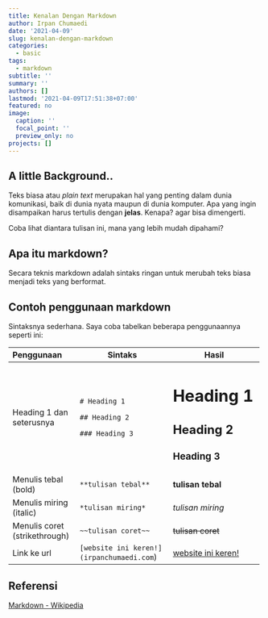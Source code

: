 ```yaml
---
title: Kenalan Dengan Markdown
author: Irpan Chumaedi
date: '2021-04-09'
slug: kenalan-dengan-markdown
categories:
  - basic
tags:
  - markdown
subtitle: ''
summary: ''
authors: []
lastmod: '2021-04-09T17:51:38+07:00'
featured: no
image:
  caption: ''
  focal_point: ''
  preview_only: no
projects: []
---
```


## A little Background..

Teks biasa atau *plain text* merupakan hal yang penting dalam dunia komunikasi, baik di dunia nyata maupun di dunia komputer. Apa yang ingin disampaikan harus tertulis dengan **jelas**. Kenapa? agar bisa dimengerti.

Coba lihat diantara tulisan ini, mana yang lebih mudah dipahami?

## Apa itu markdown?

Secara teknis markdown adalah sintaks ringan untuk merubah teks biasa menjadi teks yang berformat.

## Contoh penggunaan markdown

Sintaksnya sederhana. Saya coba tabelkan beberapa penggunaannya seperti ini:

+-------------------------------+-------------------------------------------+-----------------------------------------+
| Penggunaan                    | Sintaks                                   | Hasil                                   |
+:==============================+===========================================+=========================================+
| Heading 1 dan seterusnya      | `# Heading 1`                             | # Heading 1                             |
|                               |                                           |                                         |
|                               | `## Heading 2`                            | ## Heading 2                            |
|                               |                                           |                                         |
|                               | `### Heading 3`                           | ### Heading 3                           |
+-------------------------------+-------------------------------------------+-----------------------------------------+
| Menulis tebal (bold)          | `**tulisan tebal**`                       | **tulisan tebal**                       |
+-------------------------------+-------------------------------------------+-----------------------------------------+
| Menulis miring (italic)       | `*tulisan miring*`                        | *tulisan miring*                        |
+-------------------------------+-------------------------------------------+-----------------------------------------+
| Menulis coret (strikethrough) | `~~tulisan coret~~`                       | ~~tulisan coret~~                       |
+-------------------------------+-------------------------------------------+-----------------------------------------+
| Link ke url                   | `[website ini keren!](irpanchumaedi.com`) | [website ini keren!](irpanchumaedi.com) |
+-------------------------------+-------------------------------------------+-----------------------------------------+

## Referensi

[Markdown - Wikipedia](https://en.wikipedia.org/wiki/Markdown)
